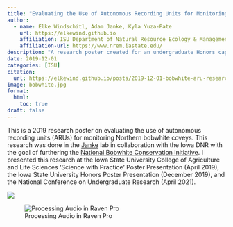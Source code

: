 ```yaml
---
title: "Evaluating the Use of Autonomous Recording Units for Monitoring Northern Bobwhite Coveys"
author:
  - name: Elke Windschitl, Adam Janke, Kyla Yuza-Pate
    url: https://elkewind.github.io
    affiliation: ISU Department of Natural Resource Ecology & Management
    affiliation-url: https://www.nrem.iastate.edu/
description: "A research poster created for an undergraduate Honors capstone project"
date: 2019-12-01
categories: [ISU]
citation: 
  url: https://elkewind.github.io/posts/2019-12-01-bobwhite-aru-research
image: bobwhite.jpg
format:
  html:
    toc: true
draft: false
---
```


This is a 2019 research poster on evaluating the use of autonomous recording units (ARUs) for monitoring Northern bobwhite coveys. This research was done in the [Janke](https://twitter.com/adamkjanke) lab in collaboration with the Iowa DNR with the goal of furthering the [National Bobwhite Conservation Initiative](https://storymaps.arcgis.com/stories/22dd00aff8c0404bb7092bf684934bee). I presented this research at the Iowa State University College of Agriculture and Life Sciences 'Science with Practice' Poster Presentation (April 2019), the Iowa State University Honors Poster Presentation (December 2019), and the National Conference on Undergraduate Research (April 2021).

![](ARU-research.png){fig-align="left"}

![Processing Audio in Raven Pro](raven-pro.png)
